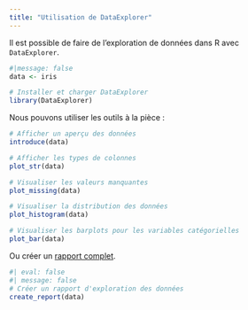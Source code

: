 ```yaml
---
title: "Utilisation de DataExplorer"
---
```


Il est possible de faire de l'exploration de données dans R avec `DataExplorer`.

```r
#|message: false
data <- iris

# Installer et charger DataExplorer
library(DataExplorer)
```

Nous pouvons utiliser les outils à la pièce :

```r

# Afficher un aperçu des données
introduce(data)

# Afficher les types de colonnes
plot_str(data)

# Visualiser les valeurs manquantes
plot_missing(data)

# Visualiser la distribution des données
plot_histogram(data)

# Visualiser les barplots pour les variables catégorielles
plot_bar(data)
```

Ou créer un [rapport complet](report.html).

```r
#| eval: false
#| message: false
# Créer un rapport d'exploration des données
create_report(data)
```
